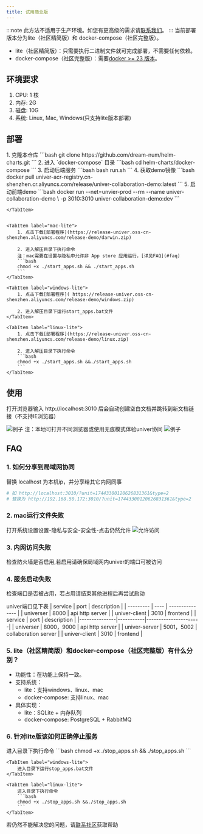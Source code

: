 ```yaml
---
title: 试用商业版
---
```





:::note
此方法不适用于生产环境。如您有更高级的需求请[联系我们](/enterprises/#获取商业版)。
:::
当前部署版本分为lite（社区精简版）和 docker-compose（社区完整版）。

- lite（社区精简版）：只需要执行二进制文件就可完成部署，不需要任何依赖。
- docker-compose（社区完整版）：需要[docker >= 23 版本](https://docs.docker.com/engine/install/)。
## 环境要求
1. CPU: 1 核
2. 内存: 2G
3. 磁盘: 10G
4. 系统: Linux, Mac, Windows(只支持lite版本部署)

## 部署
<Tabs>
    <TabItem label="docker-compose">
        1. 克隆本仓库
        ```bash
        git clone https://github.com/dream-num/helm-charts.git
        ```
        2. 进入 `docker-compose` 目录
        ```bash
        cd helm-charts/docker-compose
        ```
        3. 启动后端服务
        ```bash
        bash run.sh
        ```
        4. 获取demo镜像
        ```bash
        docker pull univer-acr-registry.cn-shenzhen.cr.aliyuncs.com/release/univer-collaboration-demo:latest
        ```
        5. 启动前端demo
        ```bash
        docker run --net=unvier-prod --rm --name univer-collaboration-demo \
        -p 3010:3010 univer-collaboration-demo:dev
        ```

    </TabItem>


    <TabItem label="mac-lite">
        1. 点击下载[部署程序](https://release-univer.oss-cn-shenzhen.aliyuncs.com/release-demo/darwin.zip)

        2. 进入解压目录下执行命令
        注：mac需要在设置与隐私中允许非 App store 应用运行，[详见FAQ](#faq)
        ```bash
        chmod +x ./start_apps.sh && ./start_apps.sh
        ```
    </TabItem>

    <TabItem label="windows-lite">
        1. 点击下载[部署程序]( https://release-univer.oss-cn-shenzhen.aliyuncs.com/release-demo/windows.zip)

        2. 进入解压目录下运行start_apps.bat文件
    </TabItem>

    <TabItem label="linux-lite">
        1. 点击下载[部署程序](https://release-univer.oss-cn-shenzhen.aliyuncs.com/release-demo/linux.zip)

        2. 进入解压目录下执行命令
        ```bash
        chmod +x ./start_apps.sh &&./start_apps.sh
        ```
    </TabItem>
</Tabs>

## 使用

打开浏览器输入 http://localhost:3010 后会自动创建空白文档并跳转到新文档链接（不支持IE浏览器）

![例子](./imgs/img1.png)
注：本地可打开不同浏览器或使用无痕模式体验univer协同
![例子](./imgs/img2.png)


## FAQ
### 1. 如何分享到局域网协同
替换 localhost 为本机ip，并分享给其它内网同事
```bash
# 如 http://localhost:3010/?unit=17443300120626831361&type=2
# 替换为 http://192.168.50.172:3010/?unit=17443300120626831361&type=2
```

### 2. mac运行文件失败

打开系统设置设置-隐私与安全-安全性-点击仍然允许
![允许访问](./imgs/mac1.png)

### 3. 内网访问失败
检查防火墙是否启用,若启用请确保局域网内univer的端口可被访问

### 4. 服务启动失败
检查端口是否被占用，若占用请结束其他进程后再尝试启动

univer端口见下表
<Tabs>
    <TabItem label="docker-compose">
        | service | port | description |
        | --------- | ---- | --------------- |
        | universer | 8000 | api http server |
        | univer-client | 3010 | frontend |
    </TabItem>
    <TabItem label="lite">
        | service | port | description |
        |---------------|-----------|----------------------|
        | universer | 8000，9000 | api http server |
        | univer-server | 5001，5002 | collaboration server |
        | univer-client | 3010 | frontend |
    </TabItem>
</Tabs>

### 5. lite（社区精简版）和docker-compose（社区完整版）有什么分别？
- 功能性：在功能上保持一致。
- 支持系统：
  - lite：支持windows、linux、mac
  - docker-compose: 支持linux、mac
- 具体实现：
  - lite：SQLite + 内存队列
  - docker-compose: PostgreSQL + RabbitMQ

### 6. 针对lite版该如何正确停止服务
<Tabs>
    <TabItem label="mac-lite">
        进入目录下执行命令
        ```bash
        chmod +x ./stop_apps.sh && ./stop_apps.sh
        ```
    </TabItem>

    <TabItem label="windows-lite">
        进入目录下运行stop_apps.bat文件
    </TabItem>

    <TabItem label="linux-lite">
        进入目录下执行命令
        ```bash
        chmod +x ./stop_apps.sh &&./stop_apps.sh
        ```
    </TabItem>
</Tabs>

若仍然不能解决您的问题，请[联系社区](/guides/introduction#社区)获取帮助
